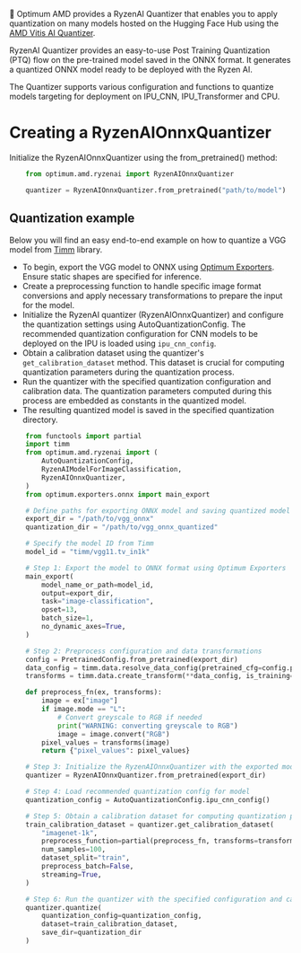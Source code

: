 <!--Copyright 2023 The HuggingFace Team. All rights reserved.
Licensed under the MIT License.
-->

🤗 Optimum AMD provides a RyzenAI Quantizer that enables you to apply quantization on many models hosted on the
Hugging Face Hub using the [AMD Vitis AI Quantizer](https://ryzenai.docs.amd.com/en/latest/vai_quant/vai_q_onnx.html).

RyzenAI Quantizer provides an easy-to-use Post Training Quantization (PTQ) flow on the pre-trained model saved in the
ONNX format. It generates a quantized ONNX model ready to be deployed with the Ryzen AI.

The Quantizer supports various configuration and functions to quantize models targeting for deployment on IPU_CNN,
IPU_Transformer and CPU.

# Creating a RyzenAIOnnxQuantizer

Initialize the RyzenAIOnnxQuantizer using the from_pretrained() method:

```python
    from optimum.amd.ryzenai import RyzenAIOnnxQuantizer

    quantizer = RyzenAIOnnxQuantizer.from_pretrained("path/to/model")
```

## Quantization example

Below you will find an easy end-to-end example on how to quantize a VGG model from [Timm](https://huggingface.co/docs/timm/index) library.

* To begin, export the VGG model to ONNX using [Optimum Exporters](https://huggingface.co/docs/optimum/main/en/exporters/onnx/overview). Ensure static shapes are specified for inference.
* Create a preprocessing function to handle specific image format conversions and apply necessary transformations to prepare the input for the model.
* Initialize the RyzenAI quantizer (RyzenAIOnnxQuantizer) and configure the quantization settings using AutoQuantizationConfig. The recommended quantization configuration for CNN models to be deployed on the IPU is loaded using `ipu_cnn_config`.
* Obtain a calibration dataset using the quantizer's `get_calibration_dataset` method. This dataset is crucial for computing quantization parameters during the quantization process.
* Run the quantizer with the specified quantization configuration and calibration data. The quantization parameters computed during this process are embedded as constants in the quantized model.
* The resulting quantized model is saved in the specified quantization directory.

```python
    from functools import partial
    import timm
    from optimum.amd.ryzenai import (
        AutoQuantizationConfig,
        RyzenAIModelForImageClassification,
        RyzenAIOnnxQuantizer,
    )
    from optimum.exporters.onnx import main_export

    # Define paths for exporting ONNX model and saving quantized model
    export_dir = "/path/to/vgg_onnx"
    quantization_dir = "/path/to/vgg_onnx_quantized"

    # Specify the model ID from Timm
    model_id = "timm/vgg11.tv_in1k"

    # Step 1: Export the model to ONNX format using Optimum Exporters
    main_export(
        model_name_or_path=model_id,
        output=export_dir,
        task="image-classification",
        opset=13,
        batch_size=1,
        no_dynamic_axes=True,
    )

    # Step 2: Preprocess configuration and data transformations
    config = PretrainedConfig.from_pretrained(export_dir)
    data_config = timm.data.resolve_data_config(pretrained_cfg=config.pretrained_cfg)
    transforms = timm.data.create_transform(**data_config, is_training=False)

    def preprocess_fn(ex, transforms):
        image = ex["image"]
        if image.mode == "L":
            # Convert greyscale to RGB if needed
            print("WARNING: converting greyscale to RGB")
            image = image.convert("RGB")
        pixel_values = transforms(image)
        return {"pixel_values": pixel_values}

    # Step 3: Initialize the RyzenAIOnnxQuantizer with the exported model
    quantizer = RyzenAIOnnxQuantizer.from_pretrained(export_dir)

    # Step 4: Load recommended quantization config for model
    quantization_config = AutoQuantizationConfig.ipu_cnn_config()

    # Step 5: Obtain a calibration dataset for computing quantization parameters
    train_calibration_dataset = quantizer.get_calibration_dataset(
        "imagenet-1k",
        preprocess_function=partial(preprocess_fn, transforms=transforms),
        num_samples=100,
        dataset_split="train",
        preprocess_batch=False,
        streaming=True,
    )

    # Step 6: Run the quantizer with the specified configuration and calibration data
    quantizer.quantize(
        quantization_config=quantization_config,
        dataset=train_calibration_dataset,
        save_dir=quantization_dir
    )

```
